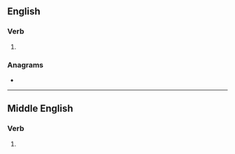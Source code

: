 ==English==

===Verb===
{{head|en|verb}}

# {{obsolete spelling of|bury|lang=en}}

===Anagrams===
* {{anagrams|en|buyer|rebuy}}

----

==Middle English==

===Verb===
{{head|enm|verb}}

# {{alternative form of|lang=enm|berien}}